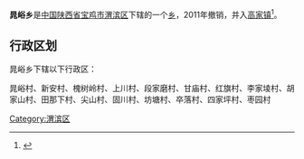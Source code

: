 {{中国乡级行政区
|行政区全称 = 晁峪乡
|景观照片文件名 = 
|景观照片描述 = 
|汉语拼音 =
|其他语言 = 
|其他语言名称 = 
|位置图文件名 = 
|位置图描述 = 
|自定义图片=
|上级行政区 = [[陕西省|陕西省]][[宝鸡市|宝鸡市]][[渭滨区|渭滨区]]
|行政区类别 = [[乡级行政区|乡]]
|行政区划代码 = 
|行政区划 = 
|村委会 = 
|居委会 = 
|建置时间 = 
|领导职位 = 
|领导名称 = 
|政府驻地 = 
|毗邻 = 
|地理坐标 = 
|总面积 = 
|总人口 = 
|户籍人口 = 
|户籍人口年份 = 
|常住人口 = 
|常住人口年份 = 
|人口密度 = 
|GDP = 
|邮政编码 = 
|电话区号 = 
|官方网站 = 
|网站名称 = 
}}
'''晁峪乡'''是[[中华人民共和国|中国]][[陕西省|陕西省]][[宝鸡市|宝鸡市]][[渭滨区|渭滨区]]下辖的一个[[乡级行政区|乡]]，2011年撤销，并入[[高家镇_(宝鸡市)|高家镇]]<ref>{{cite news|url=http://www.gov.cn/gzdt/2011-07/07/content_1901351.htm|title=陕西省发布撤乡并镇及部分乡镇行政区划调整公告|publisher=[[陕西省人民政府|陕西省人民政府]]|date=2011-07-07|accessdate=2021-09-15|archive-date=2012-04-19|archive-url=https://web.archive.org/web/20120419064726/http://www.gov.cn/gzdt/2011-07/07/content_1901351.htm|dead-url=no}}</ref>。

== 行政区划 ==
晁峪乡下辖以下行政区：

晁峪村、新安村、槐树岭村、上川村、段家磨村、甘庙村、红旗村、李家堎村、胡家山村、田那下村、尖山村、固川村、坊塘村、卒落村、四家坪村、枣园村

{{陕西小作品}}
{{渭滨区行政区划}}

[[Category:渭滨区|Category:渭滨区]]